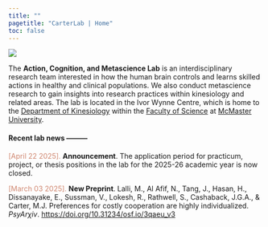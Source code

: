 ```yaml
---
title: ""
pagetitle: "CarterLab | Home"
toc: false
---
```


![](images/iwc-front.jpg)

The **Action, Cognition, and Metascience Lab** is an interdisciplinary research team interested in how the human brain controls and learns skilled actions in healthy and clinical populations. We also conduct metascience research to gain insights into research practices within kinesiology and related areas. The lab is located in the Ivor Wynne Centre, which is home to the [Department of Kinesiology](https://www.science.mcmaster.ca/kinesiology/){target="_blank"} within the [Faculty of Science](https://www.science.mcmaster.ca/){target="_blank"} at [McMaster University](https://www.mcmaster.ca/){target="_blank"}.

#### Recent lab news ---------

<font color="#d08770">[April 22 2025].</font> **Announcement**. The application period for practicum, project, or thesis positions in the lab for the 2025-26 academic year is now closed.

<font color="#d08770">[March 03 2025].</font> **New Preprint**. Lalli, M., Al Afif, N., Tang, J., Hasan, H., Dissanayake, E., Sussman, V., Lokesh, R., Rathwell, S., Cashaback, J.G.A., & Carter, M.J. Preferences for costly cooperation are highly individualized. *PsyAr$\chi$iv*. [https://doi.org/10.31234/osf.io/3qaeu_v3](https://doi.org/10.31234/osf.io/3qaeu_v3){target="_blank"}
